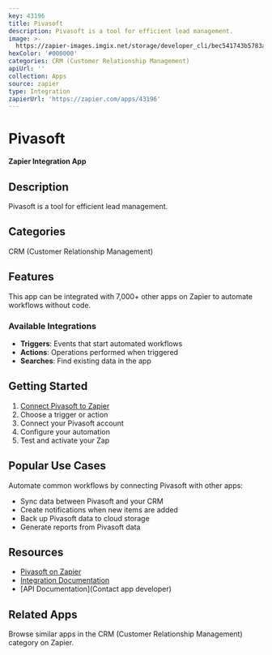 ```yaml
---
key: 43196
title: Pivasoft
description: Pivasoft is a tool for efficient lead management.
image: >-
  https://zapier-images.imgix.net/storage/developer_cli/bec541743b5783a915064d8892efc2b4_2.png?auto=format%2Ccompress&ixlib=python-3.0.0&q=50
hexColor: '#000000'
categories: CRM (Customer Relationship Management)
apiUrl: ''
collection: Apps
source: zapier
type: Integration
zapierUrl: 'https://zapier.com/apps/43196'
---
```

# Pivasoft

**Zapier Integration App**

## Description

Pivasoft is a tool for efficient lead management.

## Categories

CRM (Customer Relationship Management)

## Features

This app can be integrated with 7,000+ other apps on Zapier to automate workflows without code.

### Available Integrations

- **Triggers**: Events that start automated workflows
- **Actions**: Operations performed when triggered
- **Searches**: Find existing data in the app

## Getting Started

1. [Connect Pivasoft to Zapier](https://zapier.com/apps/43196)
2. Choose a trigger or action
3. Connect your Pivasoft account
4. Configure your automation
5. Test and activate your Zap

## Popular Use Cases

Automate common workflows by connecting Pivasoft with other apps:

- Sync data between Pivasoft and your CRM
- Create notifications when new items are added
- Back up Pivasoft data to cloud storage
- Generate reports from Pivasoft data

## Resources

- [Pivasoft on Zapier](https://zapier.com/apps/43196)
- [Integration Documentation](https://zapier.com/apps/43196/integrations)
- [API Documentation](Contact app developer)

## Related Apps

Browse similar apps in the CRM (Customer Relationship Management) category on Zapier.
